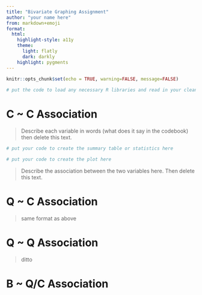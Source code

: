 ```yaml
---
title: "Bivariate Graphing Assignment"
author: "your name here"
from: markdown+emoji
format:
  html:
    highlight-style: a11y
    theme: 
      light: flatly
      dark: darkly
    highlight: pygments
---
```


```r
knitr::opts_chunk$set(echo = TRUE, warning=FALSE, message=FALSE)
 
# put the code to load any necessary R libraries and read in your cleaned data here. Delete this text afterward.
```

# C \~ C Association

> Describe each variable in words (what does it say in the codebook) then delete this text.

```r
# put your code to create the summary table or statistics here
```

```r
# put your code to create the plot here
```

> Describe the association between the two variables here. Then delete this text.

# Q \~ C Association

> same format as above

# Q \~ Q Association

> ditto

# B \~ Q/C Association
